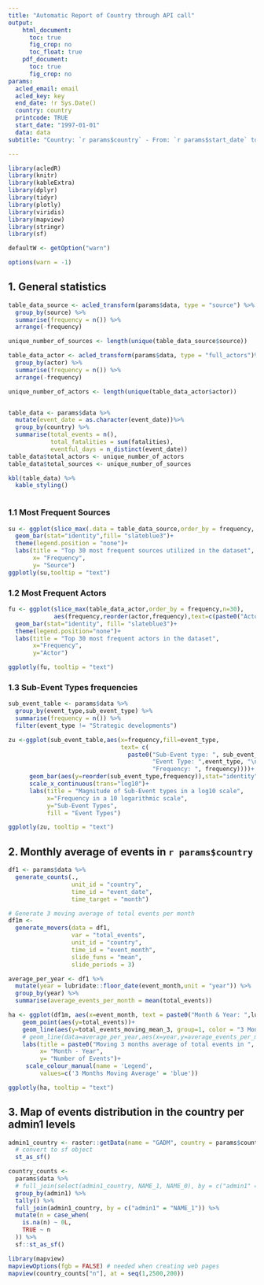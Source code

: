```yaml
---
title: "Automatic Report of Country through API call"
output:
    html_document:
      toc: true
      fig_crop: no
      toc_float: true
    pdf_document:
      toc: true
      fig_crop: no
params:
  acled_email: email  
  acled_key: key   
  end_date: !r Sys.Date()
  country: country          
  printcode: TRUE 
  start_date: "1997-01-01"
  data: data
subtitle: "Country: `r params$country` - From: `r params$start_date` to `r params$end_date`"  

---
```


<style type="text/css">
.main-container {
  max-width: 1400px;
  margin-left: auto;
  margin-right: auto;
}
</style>


```r
library(acledR)
library(knitr)
library(kableExtra)
library(dplyr)
library(tidyr)
library(plotly)
library(viridis)
library(mapview)
library(stringr)
library(sf)

defaultW <- getOption("warn") 

options(warn = -1)


```

## 1. General statistics

```r


table_data_source <- acled_transform(params$data, type = "source") %>%
  group_by(source) %>%
  summarise(frequency = n()) %>%
  arrange(-frequency)

unique_number_of_sources <- length(unique(table_data_source$source))

table_data_actor <- acled_transform(params$data, type = "full_actors")%>%
  group_by(actor) %>%
  summarise(frequency = n()) %>%
  arrange(-frequency)

unique_number_of_actors <- length(unique(table_data_actor$actor))


table_data <- params$data %>%
  mutate(event_date = as.character(event_date))%>%
  group_by(country) %>%
  summarise(total_events = n(),
            total_fatalities = sum(fatalities),
            eventful_days = n_distinct(event_date))
table_data$total_actors <- unique_number_of_actors
table_data$total_sources <- unique_number_of_sources

kbl(table_data) %>%
  kable_styling()



```

### 1.1 Most Frequent Sources

```r
su <- ggplot(slice_max(.data = table_data_source,order_by = frequency, n=30),aes(frequency,reorder(source,frequency),fill=source,text=c(paste0("Source: ", source,"\n","Frequency: ", frequency)))) +
  geom_bar(stat="identity",fill= "slateblue3")+
  theme(legend.position = "none")+
  labs(title = "Top 30 most frequent sources utilized in the dataset",
       x= "Frequency",
       y= "Source")
ggplotly(su,tooltip = "text")
```

### 1.2 Most Frequent Actors

```r
fu <- ggplot(slice_max(table_data_actor,order_by = frequency,n=30),
             aes(frequency,reorder(actor,frequency),text=c(paste0("Actor: ", actor,"\n","Frequency: ", frequency))))+
  geom_bar(stat="identity", fill= "slateblue3")+
  theme(legend.position="none")+
  labs(title = "Top 30 most frequent actors in the dataset",
       x="Frequency",
       y="Actor")

ggplotly(fu, tooltip = "text")
```

### 1.3 Sub-Event Types frequencies

```r
sub_event_table <- params$data %>%
  group_by(event_type,sub_event_type) %>%
  summarise(frequency = n()) %>%
  filter(event_type != "Strategic developments")

zu <-ggplot(sub_event_table,aes(x=frequency,fill=event_type,
                                text= c(
                                  paste0("Sub-Event type: ", sub_event_type,"\n",
                                         "Event Type: ",event_type, "\n",
                                         "Frequency: ", frequency))))+
      geom_bar(aes(y=reorder(sub_event_type,frequency)),stat="identity", size=10)+
      scale_x_continuous(trans="log10")+
      labs(title = "Magnitude of Sub-Event types in a log10 scale",
           x="Frequency in a 10 logarithmic scale",
           y="Sub-Event Types",
           fill = "Event Types")

ggplotly(zu, tooltip = "text")

```

## 2. Monthly average of events in `r params$country`

```r

df1 <- params$data %>%
  generate_counts(.,
                  unit_id = "country",
                  time_id = "event_date",
                  time_target = "month")

# Generate 3 moving average of total events per month
df1m <-
  generate_movers(data = df1,
                  var = "total_events",
                  unit_id = "country",
                  time_id = "event_month",
                  slide_funs = "mean",
                  slide_periods = 3)

average_per_year <- df1 %>%
  mutate(year = lubridate::floor_date(event_month,unit = "year")) %>%
  group_by(year) %>%
  summarise(average_events_per_month = mean(total_events))

ha <- ggplot(df1m, aes(x=event_month, text = paste0("Month & Year: ",lubridate::format_ISO8601(event_month,precision = "ym"),"\n","3 months moving average: ", total_events_moving_mean_3, "\n", "Total number of events this month: ", total_events)))+
    geom_point(aes(y=total_events))+
    geom_line(aes(y=total_events_moving_mean_3, group=1, color = "3 Months Moving Average"))+
    # geom_line(data=average_per_year,aes(x=year,y=average_events_per_month), color = "green")+
    labs(title = paste0("Moving 3 months average of total events in ", params$country),
         x= "Month - Year",
         y= "Number of Events")+
     scale_colour_manual(name = 'Legend',
         values=c('3 Months Moving Average' = 'blue'))

ggplotly(ha, tooltip = "text")

```



## 3. Map of events distribution in the country per admin1 levels

```r


admin1_country <- raster::getData(name = "GADM", country = params$country, level = 1) %>%
  # convert to sf object
  st_as_sf()

country_counts <-
  params$data %>% 
  # full_join(select(admin1_country, NAME_1, NAME_0), by = c("admin1" = "NAME_1", "country" = "NAME_0")) %>% 
  group_by(admin1) %>% 
  tally() %>% 
  full_join(admin1_country, by = c("admin1" = "NAME_1")) %>% 
  mutate(n = case_when(
    is.na(n) ~ 0L,
    TRUE ~ n
  )) %>%
  sf::st_as_sf()

library(mapview)
mapviewOptions(fgb = FALSE) # needed when creating web pages
mapview(country_counts["n"], at = seq(1,2500,200))

```
